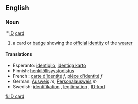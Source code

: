 ==English==
===Noun===
'''[[ID]] [[card]]
# a card or [[badge]] showing the [[official]] [[identity]] of the [[wearer]]

==== Translations ====
*Esperanto: [[identigilo]], [[identiga karto]]
*Finnish: [[henkilöllisyystodistus]]
*French : [[carte d'identité]] ''f'', [[pièce d'identité]] ''f''
*German: [[Ausweis]] ''m'', [[Personalausweis]] ''m''
*Swedish: [[identifikation]] {{c}}, [[legitimation#Swedish|legitimation]] {{c}}, [[ID-kort]] {{n}}

[[fi:ID card]]